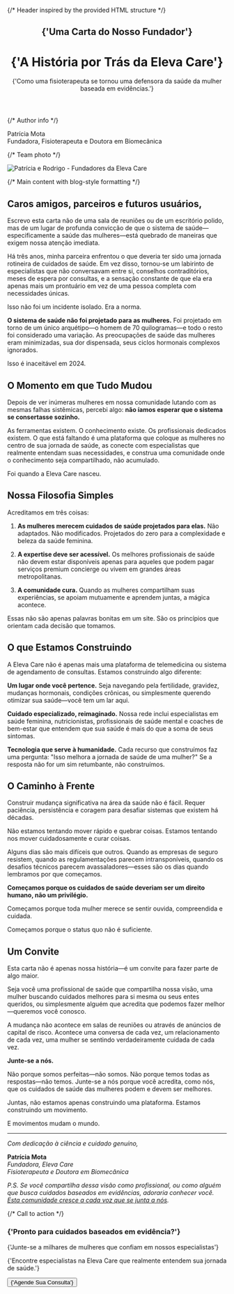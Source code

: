 
<div className="max-w-4xl mx-auto">

{/* Header inspired by the provided HTML structure */}

<header className="mb-16 pt-12 sm:pt-16">
  <div className="text-center">
    <h2 className="mt-16 font-mono text-xs/5 font-normal uppercase tracking-widest text-eleva-neutral-900/70 data-[dark]:text-eleva-neutral-900/60">
      {'Uma Carta do Nosso Fundador'}
    </h2>
    <h1 className="mt-2 text-pretty font-serif text-4xl font-light tracking-tighter text-eleva-primary data-[dark]:text-eleva-neutral-100 sm:text-6xl">
      {'A História por Trás da Eleva Care'}
    </h1>
    <p className="mx-auto mt-6 max-w-2xl text-balance text-base font-light text-eleva-neutral-900 lg:text-xl">
      {'Como uma fisioterapeuta se tornou uma defensora da saúde da mulher baseada em evidências.'}
    </p>
  </div>
</header>

{/* Author info */}

<div className="mb-12 mt-10 flex items-center justify-center gap-3">

  <div className="text-center">
    <div className="font-medium text-gray-900">Patrícia Mota</div>
    <div className="text-sm text-gray-600">Fundadora, Fisioterapeuta e Doutora em Biomecânica</div>
  </div>
</div>

{/* Team photo */}

<div className="mb-16 mt-12">
  <Image
    src="/img/about/team-photo.png"
    alt="Patrícia e Rodrigo - Fundadores da Eleva Care"
    width={900}
    height={600}
    className="mx-auto rounded-2xl shadow-lg"
    loading="lazy"
    sizes="(max-width: 768px) 100vw, (max-width: 1200px) 80vw, 800px"
  />
</div>

{/* Main content with blog-style formatting */}

<div className="prose prose-lg prose-gray max-w-none">

## Caros amigos, parceiros e futuros usuários,

Escrevo esta carta não de uma sala de reuniões ou de um escritório polido, mas de um lugar de profunda convicção de que o sistema de saúde—especificamente a saúde das mulheres—está quebrado de maneiras que exigem nossa atenção imediata.

Há três anos, minha parceira enfrentou o que deveria ter sido uma jornada rotineira de cuidados de saúde. Em vez disso, tornou-se um labirinto de especialistas que não conversavam entre si, conselhos contraditórios, meses de espera por consultas, e a sensação constante de que ela era apenas mais um prontuário em vez de uma pessoa completa com necessidades únicas.

Isso não foi um incidente isolado. Era a norma.

**O sistema de saúde não foi projetado para as mulheres.** Foi projetado em torno de um único arquétipo—o homem de 70 quilogramas—e todo o resto foi considerado uma variação. As preocupações de saúde das mulheres eram minimizadas, sua dor dispensada, seus ciclos hormonais complexos ignorados.

Isso é inaceitável em 2024.

## O Momento em que Tudo Mudou

Depois de ver inúmeras mulheres em nossa comunidade lutando com as mesmas falhas sistêmicas, percebi algo: **não íamos esperar que o sistema se consertasse sozinho.**

As ferramentas existem. O conhecimento existe. Os profissionais dedicados existem. O que está faltando é uma plataforma que coloque as mulheres no centro de sua jornada de saúde, as conecte com especialistas que realmente entendam suas necessidades, e construa uma comunidade onde o conhecimento seja compartilhado, não acumulado.

Foi quando a Eleva Care nasceu.

## Nossa Filosofia Simples

Acreditamos em três coisas:

1. **As mulheres merecem cuidados de saúde projetados para elas.** Não adaptados. Não modificados. Projetados do zero para a complexidade e beleza da saúde feminina.

2. **A expertise deve ser acessível.** Os melhores profissionais de saúde não devem estar disponíveis apenas para aqueles que podem pagar serviços premium concierge ou vivem em grandes áreas metropolitanas.

3. **A comunidade cura.** Quando as mulheres compartilham suas experiências, se apoiam mutuamente e aprendem juntas, a mágica acontece.

Essas não são apenas palavras bonitas em um site. São os princípios que orientam cada decisão que tomamos.

## O que Estamos Construindo

A Eleva Care não é apenas mais uma plataforma de telemedicina ou sistema de agendamento de consultas. Estamos construindo algo diferente:

**Um lugar onde você pertence.** Seja navegando pela fertilidade, gravidez, mudanças hormonais, condições crônicas, ou simplesmente querendo otimizar sua saúde—você tem um lar aqui.

**Cuidado especializado, reimaginado.** Nossa rede inclui especialistas em saúde feminina, nutricionistas, profissionais de saúde mental e coaches de bem-estar que entendem que sua saúde é mais do que a soma de seus sintomas.

**Tecnologia que serve à humanidade.** Cada recurso que construímos faz uma pergunta: "Isso melhora a jornada de saúde de uma mulher?" Se a resposta não for um sim retumbante, não construímos.

## O Caminho à Frente

Construir mudança significativa na área da saúde não é fácil. Requer paciência, persistência e coragem para desafiar sistemas que existem há décadas.

Não estamos tentando mover rápido e quebrar coisas. Estamos tentando nos mover cuidadosamente e curar coisas.

Alguns dias são mais difíceis que outros. Quando as empresas de seguro resistem, quando as regulamentações parecem intransponíveis, quando os desafios técnicos parecem avassaladores—esses são os dias quando lembramos por que começamos.

**Começamos porque os cuidados de saúde deveriam ser um direito humano, não um privilégio.**

Começamos porque toda mulher merece se sentir ouvida, compreendida e cuidada.

Começamos porque o status quo não é suficiente.

## Um Convite

Esta carta não é apenas nossa história—é um convite para fazer parte de algo maior.

Seja você uma profissional de saúde que compartilha nossa visão, uma mulher buscando cuidados melhores para si mesma ou seus entes queridos, ou simplesmente alguém que acredita que podemos fazer melhor—queremos você conosco.

A mudança não acontece em salas de reuniões ou através de anúncios de capital de risco. Acontece uma conversa de cada vez, um relacionamento de cada vez, uma mulher se sentindo verdadeiramente cuidada de cada vez.

**Junte-se a nós.**

Não porque somos perfeitas—não somos. Não porque temos todas as respostas—não temos. Junte-se a nós porque você acredita, como nós, que os cuidados de saúde das mulheres podem e devem ser melhores.

Juntas, não estamos apenas construindo uma plataforma. Estamos construindo um movimento.

E movimentos mudam o mundo.

---

_Com dedicação à ciência e cuidado genuíno,_

**Patrícia Mota**  
_Fundadora, Eleva Care_  
_Fisioterapeuta e Doutora em Biomecânica_

_P.S. Se você compartilha dessa visão como profissional, ou como alguém que busca cuidados baseados em evidências, adoraria conhecer você. [Esta comunidade cresce a cada voz que se junta a nós](/pt-br/about#join-our-network)._

</div>

{/* Call to action */}

<div className="mt-16 rounded-3xl bg-gradient-to-br from-pink-50 to-purple-50 py-16 text-center">
  <h3 className="mx-auto max-w-xs font-mono text-xs/5 font-normal uppercase tracking-widest text-eleva-neutral-900/70">
    {'Pronto para cuidados baseados em evidência?'}
  </h3>
  <p className="mx-auto mt-2 max-w-3xl text-pretty font-serif text-4xl font-light tracking-tighter text-eleva-neutral-900 sm:text-5xl">
    {'Junte-se a milhares de mulheres que confiam em nossos especialistas'}
  </p>
  <p className="mx-auto mt-6 max-w-xl text-sm/6 text-eleva-neutral-900/60">
    {'Encontre especialistas na Eleva Care que realmente entendem sua jornada de saúde.'}
  </p>
  <div className="mt-8 flex justify-center gap-4">
    <SmoothLink href="/#experts">
      <Button size="lg" className="rounded-full">
        {'Agende Sua Consulta'}
      </Button>
    </SmoothLink>
  </div>
</div>

</div>
